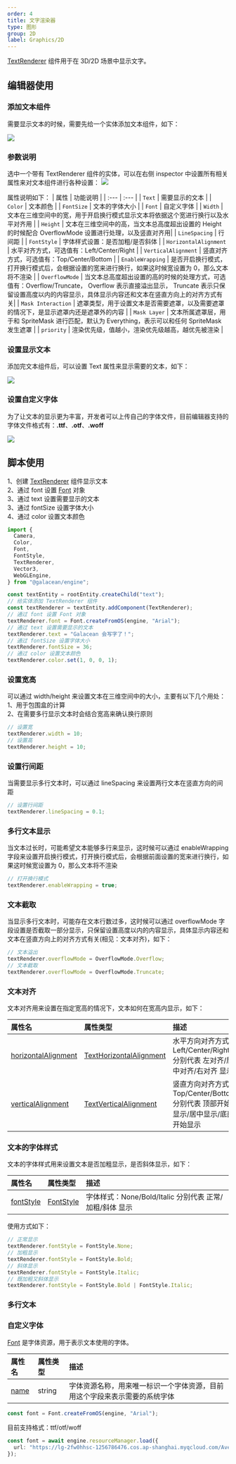 ```yaml
---
order: 4
title: 文字渲染器
type: 图形
group: 2D
label: Graphics/2D
---
```


[TextRenderer](/apis/core/#TextRenderer) 组件用于在 3D/2D 场景中显示文字。

## 编辑器使用

### 添加文本组件

需要显示文本的时候，需要先给一个实体添加文本组件，如下：

<Image src="https://mdn.alipayobjects.com/huamei_w6ifet/afts/img/A*3d5AQYTtcNkAAAAAAAAAAAAADjCHAQ/original" />

### 参数说明

选中一个带有 TextRenderer 组件的实体，可以在右侧 inspector 中设置所有相关属性来对文本组件进行各种设置：
<Image src="https://mdn.alipayobjects.com/huamei_w6ifet/afts/img/A*9XKjSYHZQWsAAAAAAAAAAAAADjCHAQ/original" />

属性说明如下：
| 属性 | 功能说明 |
| :--- | :--- |
| `Text` | 需要显示的文本 |
| `Color` | 文本颜色 |
| `FontSize` | 文本的字体大小 |
| `Font` | 自定义字体 |
| `Width` | 文本在三维空间中的宽，用于开启换行模式显示文本将依据这个宽进行换行以及水平对齐用 |
| `Height` | 文本在三维空间中的高，当文本总高度超出设置的 Height 的时候配合 OverflowMode 设置进行处理，以及竖直对齐用|
| `LineSpacing` | 行间距 |
| `FontStyle` | 字体样式设置：是否加粗/是否斜体 |
| `HorizontalAlignment` | 水平对齐方式，可选值有：Left/Center/Right |
| `VerticalAlignment` | 竖直对齐方式，可选值有：Top/Center/Bottom |
| `EnableWrapping` | 是否开启换行模式，打开换行模式后，会根据设置的宽来进行换行，如果这时候宽设置为 0，那么文本将不渲染 |
| `OverflowMode` | 当文本总高度超出设置的高的时候的处理方式，可选值有：Overflow/Truncate， Overflow 表示直接溢出显示， Truncate 表示只保留设置高度以内的内容显示，具体显示内容还和文本在竖直方向上的对齐方式有关|
| `Mask Interaction` | 遮罩类型，用于设置文本是否需要遮罩，以及需要遮罩的情况下，是显示遮罩内还是遮罩外的内容 |
| `Mask Layer` | 文本所属遮罩层，用于和 SpriteMask 进行匹配，默认为 Everything，表示可以和任何 SpriteMask 发生遮罩 |
| `priority` | 渲染优先级，值越小，渲染优先级越高，越优先被渲染 |

### 设置显示文本

添加完文本组件后，可以设置 Text 属性来显示需要的文本，如下：

<Image src="https://mdn.alipayobjects.com/huamei_w6ifet/afts/img/A*J6nKTJOOm4kAAAAAAAAAAAAADjCHAQ/original" />

### 设置自定义字体

为了让文本的显示更为丰富，开发者可以上传自己的字体文件，目前编辑器支持的字体文件格式有：**.ttf**、**.otf**、**.woff**

<Image src="https://mdn.alipayobjects.com/huamei_w6ifet/afts/img/A*CgA5S5vneeMAAAAAAAAAAAAADjCHAQ/original" />

## 脚本使用

<Playground href="/embed/text-renderer" />

1、创建 [TextRenderer](/apis/core/#TextRenderer) 组件显示文本  
2、通过 font 设置 [Font](/apis/core/#Font) 对象  
3、通过 text 设置需要显示的文本  
3、通过 fontSize 设置字体大小  
4、通过 color 设置文本颜色

```typescript
import {
  Camera,
  Color,
  Font,
  FontStyle,
  TextRenderer,
  Vector3,
  WebGLEngine,
} from "@galacean/engine";

const textEntity = rootEntity.createChild("text");
// 给实体添加 TextRenderer 组件
const textRenderer = textEntity.addComponent(TextRenderer);
// 通过 font 设置 Font 对象
textRenderer.font = Font.createFromOS(engine, "Arial");
// 通过 text 设置需要显示的文本
textRenderer.text = "Galacean 会写字了！";
// 通过 fontSize 设置字体大小
textRenderer.fontSize = 36;
// 通过 color 设置文本颜色
textRenderer.color.set(1, 0, 0, 1);
```

### 设置宽高

可以通过 width/height 来设置文本在三维空间中的大小，主要有以下几个用处：  
1、用于包围盒的计算  
2、在需要多行显示文本时会结合宽高来确认换行原则

```typescript
// 设置宽
textRenderer.width = 10;
// 设置高
textRenderer.height = 10;
```

### 设置行间距

当需要显示多行文本时，可以通过 lineSpacing 来设置两行文本在竖直方向的间距

```typescript
// 设置行间距
textRenderer.lineSpacing = 0.1;
```

### 多行文本显示

当文本过长时，可能希望文本能够多行来显示，这时候可以通过 enableWrapping 字段来设置开启换行模式，打开换行模式后，会根据前面设置的宽来进行换行，如果这时候宽设置为 0，那么文本将不渲染

```typescript
// 打开换行模式
textRenderer.enableWrapping = true;
```

### 文本截取

当显示多行文本时，可能存在文本行数过多，这时候可以通过 overflowMode 字段设置是否截取一部分显示，只保留设置高度以内的内容显示，具体显示内容还和文本在竖直方向上的对齐方式有关(相见：文本对齐)，如下：

```typescript
// 文本溢出
textRenderer.overflowMode = OverflowMode.Overflow;
// 文本截取
textRenderer.overflowMode = OverflowMode.Truncate;
```

### 文本对齐

文本对齐用来设置在指定宽高的情况下，文本如何在宽高内显示，如下：

| 属性名                                                             | 属性类型                                                      | 描述                                                                            |
| :----------------------------------------------------------------- | :------------------------------------------------------------ | :------------------------------------------------------------------------------ |
| [horizontalAlignment](/apis/core/#TextRenderer-horizontalAlignment) | [TextHorizontalAlignment](/apis/core/#TextHorizontalAlignment) | 水平方向对齐方式：Left/Center/Right 分别代表 左对齐/居中对齐/右对齐 显示        |
| [verticalAlignment](/apis/core/#TextRenderer-horizontalAlignment)   | [TextVerticalAlignment](/apis/core/#TextVerticalAlignment)     | 竖直方向对齐方式：Top/Center/Bottom 分别代表 顶部开始显示/居中显示/底部开始显示 |

### 文本的字体样式

文本的字体样式用来设置文本是否加粗显示，是否斜体显示，如下：

| 属性名                                         | 属性类型                          | 描述                                                    |
| :--------------------------------------------- | :-------------------------------- | :------------------------------------------------------ |
| [fontStyle](/apis/core/#TextRenderer-fontStyle) | [FontStyle](/apis/core/#FontStyle) | 字体样式：None/Bold/Italic 分别代表 正常/加粗/斜体 显示 |

使用方式如下：

```typescript
// 正常显示
textRenderer.fontStyle = FontStyle.None;
// 加粗显示
textRenderer.fontStyle = FontStyle.Bold;
// 斜体显示
textRenderer.fontStyle = FontStyle.Italic;
// 既加粗又斜体显示
textRenderer.fontStyle = FontStyle.Bold | FontStyle.Italic;
```

### 多行文本

<Playground href="/embed/text-wrap-alignment" />

### 自定义字体

[Font](/apis/core/#Font) 是字体资源，用于表示文本使用的字体。

| 属性名                         | 属性类型 | 描述                                                                       |
| :----------------------------- | :------- | :------------------------------------------------------------------------- |
| [name](/apis/core/#Sprite-name) | string   | 字体资源名称，用来唯一标识一个字体资源，目前用这个字段来表示需要的系统字体 |

```typescript
const font = Font.createFromOS(engine, "Arial");
```

目前支持格式：ttf/otf/woff

```typescript
const font = await engine.resourceManager.load({
  url: "https://lg-2fw0hhsc-1256786476.cos.ap-shanghai.myqcloud.com/Avelia.otf",
});
```

<Playground href="/embed/text-renderer-font" />
